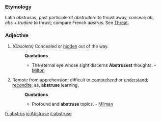 ===Etymology===
Latin ''abstrusus'', past participle of ''abstrudere'' to thrust away, conceal; ''ab'', ''abs'' + ''trudere'' to thrust; compare French ''abstrus''. See [[Threat]].
===Adjective===
#''(Obsolete)'' Concealed or [[hidden]] out of the way. 
#:'''Quotations'''
#:*The eternal eye whose sight discerns '''Abstrusest''' thoughts. - [[Milton]]
#Remote from apprehension; difficult to [[comprehend]] or [[understand]]; [[recondite]]; as, '''abstruse''' learning.
#:'''Quotations'''
#:*Profound and '''abstruse''' topics. - [[Milman]]

[[fr:abstrus]]
[[io:Abstruse]]
[[it:abstruse]]